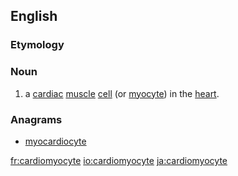 ==English==

===Etymology===
{{prefix|cardio|myocyte|lang=en}}

===Noun===
{{en-noun}}
{{wikipedia}}

# a [[cardiac]] [[muscle]] [[cell]] (or [[myocyte]]) in the [[heart]].

===Anagrams===
* [[myocardiocyte#English|myocardiocyte]]

[[fr:cardiomyocyte]]
[[io:cardiomyocyte]]
[[ja:cardiomyocyte]]